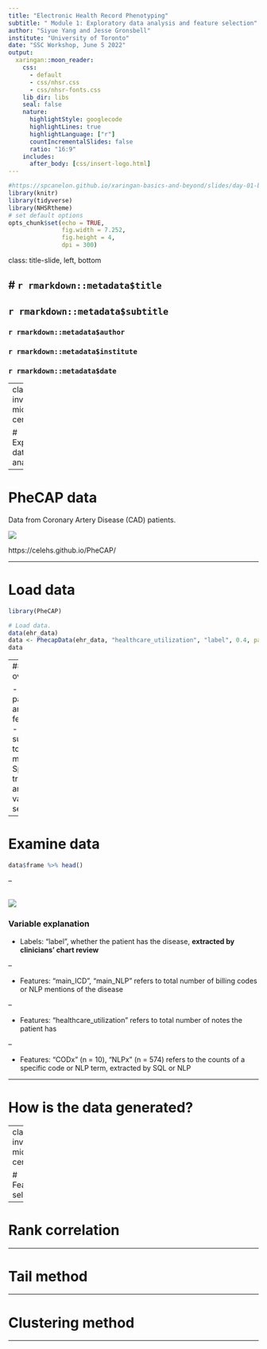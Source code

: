 ```yaml
---
title: "Electronic Health Record Phenotyping"
subtitle: " Module 1: Exploratory data analysis and feature selection"
author: "Siyue Yang and Jesse Gronsbell"
institute: "University of Toronto"
date: "SSC Workshop, June 5 2022"
output:
  xaringan::moon_reader:
    css: 
      - default
      - css/nhsr.css
      - css/nhsr-fonts.css
    lib_dir: libs
    seal: false
    nature:
      highlightStyle: googlecode
      highlightLines: true
      highlightLanguage: ["r"]
      countIncrementalSlides: false
      ratio: "16:9"
    includes:
      after_body: [css/insert-logo.html]
---
```


```r
#https://spcanelon.github.io/xaringan-basics-and-beyond/slides/day-01-basics.html?panelset1=extra-info&panelset4=remark.js2&panelset5=nhsrtheme2&panelset6=moon-reader2&panelset7=markdown2#14
library(knitr)
library(tidyverse)
library(NHSRtheme)
# set default options
opts_chunk$set(echo = TRUE,
               fig.width = 7.252,
               fig.height = 4,
               dpi = 300)
```


class: title-slide, left, bottom

# `r rmarkdown::metadata$title`
----
## **`r rmarkdown::metadata$subtitle`**
### `r rmarkdown::metadata$author`
### `r rmarkdown::metadata$institute`
### `r rmarkdown::metadata$date`

---
class: inverse, middle, center

# Exploratory data analysis

---

# PheCAP data

Data from Coronary Artery Disease (CAD) patients. 

![](img/phecap.png)

<!--https://github.com/yihui/xaringan/blob/master/inst/rmarkdown/templates/xaringan/skeleton/skeleton.Rmd -->

https://celehs.github.io/PheCAP/

---

# Load data

```r
library(PheCAP)

# Load data.
data(ehr_data)
data <- PhecapData(ehr_data, "healthcare_utilization", "label", 0.4, patient_id = "patient_id")
data
```

--
### Data overview

- 10,000 patients and 587 features.
- Label is subjective to missing. 
- Split into training and validation set. 

---

# Examine data 

```r
data$frame %>% head() 
```

--

![](img/ehrdata.png)
--

### Variable explanation

- Labels: "label", whether the patient has the disease, **extracted by clinicians' chart review**

--

- Features: "main_ICD", "main_NLP" refers to total number of billing codes or NLP mentions of the disease

--

- Features: "healthcare_utilization" refers to total number of notes the patient has

--

- Features: “CODx” (n = 10), “NLPx” (n = 574) refers to the counts of a specific code or NLP term, extracted by SQL or NLP

---

# How is the data generated?



---
class: inverse, middle, center

# Feature selection

---

# Rank correlation 


---

# Tail method

---

# Clustering method

---
